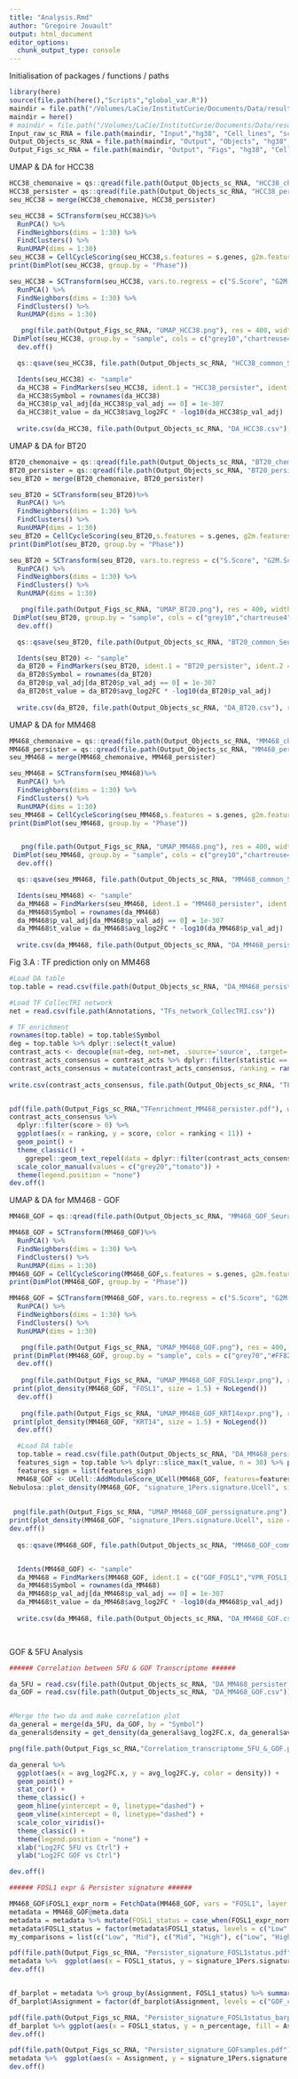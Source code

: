 ```yaml
---
title: "Analysis.Rmd"
author: "Gregoire Jouault"
output: html_document
editor_options: 
  chunk_output_type: console
---
```


Initialisation of packages / functions / paths
```r
library(here)
source(file.path(here(),"Scripts","global_var.R"))
maindir = file.path("/Volumes/LaCie/InstitutCurie/Documents/Data/results/Chemopersistance_2/")
maindir = here()
# maindir = file.path("/Volumes/LaCie/InstitutCurie/Documents/Data/results/Publication_AP1")
Input_raw_sc_RNA = file.path(maindir, "Input","hg38", "Cell_lines", "scRNAseq")
Output_Objects_sc_RNA = file.path(maindir, "Output", "Objects", "hg38", "Cell_lines", "scRNAseq")
Output_Figs_sc_RNA = file.path(maindir, "Output", "Figs", "hg38", "Cell_lines", "scRNAseq")
```

UMAP & DA for HCC38
```r
HCC38_chemonaive = qs::qread(file.path(Output_Objects_sc_RNA, "HCC38_chemonaive_Seuratobject_filtered.qs"))
HCC38_persister = qs::qread(file.path(Output_Objects_sc_RNA, "HCC38_persister_Seuratobject_filtered.qs"))
seu_HCC38 = merge(HCC38_chemonaive, HCC38_persister)

seu_HCC38 = SCTransform(seu_HCC38)%>%
  RunPCA() %>%
  FindNeighbors(dims = 1:30) %>%
  FindClusters() %>%
  RunUMAP(dims = 1:30)
seu_HCC38 = CellCycleScoring(seu_HCC38,s.features = s.genes, g2m.features = g2m.genes)
print(DimPlot(seu_HCC38, group.by = "Phase"))

seu_HCC38 = SCTransform(seu_HCC38, vars.to.regress = c("S.Score", "G2M.Score"))%>%
  RunPCA() %>%
  FindNeighbors(dims = 1:30) %>%
  FindClusters() %>%
  RunUMAP(dims = 1:30)

   png(file.path(Output_Figs_sc_RNA, "UMAP_HCC38.png"), res = 400, width = 2000, height = 2000)
 DimPlot(seu_HCC38, group.by = "sample", cols = c("grey10","chartreuse4")) + NoLegend()
  dev.off()

  qs::qsave(seu_HCC38, file.path(Output_Objects_sc_RNA, "HCC38_common_Seuratobject.qs"))

  Idents(seu_HCC38) <- "sample"
  da_HCC38 = FindMarkers(seu_HCC38, ident.1 = "HCC38_persister", ident.2 = "HCC38_chemonaive", logfc.threshold = -Inf)
  da_HCC38$Symbol = rownames(da_HCC38)
  da_HCC38$p_val_adj[da_HCC38$p_val_adj == 0] = 1e-307
  da_HCC38$t_value = da_HCC38$avg_log2FC * -log10(da_HCC38$p_val_adj)
  
  write.csv(da_HCC38, file.path(Output_Objects_sc_RNA, "DA_HCC38.csv"), row.names = F)

```

UMAP & DA for BT20
```r
BT20_chemonaive = qs::qread(file.path(Output_Objects_sc_RNA, "BT20_chemonaive_Seuratobject_filtered.qs"))
BT20_persister = qs::qread(file.path(Output_Objects_sc_RNA, "BT20_persister_Seuratobject_filtered.qs"))
seu_BT20 = merge(BT20_chemonaive, BT20_persister)

seu_BT20 = SCTransform(seu_BT20)%>%
  RunPCA() %>%
  FindNeighbors(dims = 1:30) %>%
  FindClusters() %>%
  RunUMAP(dims = 1:30)
seu_BT20 = CellCycleScoring(seu_BT20,s.features = s.genes, g2m.features = g2m.genes)
print(DimPlot(seu_BT20, group.by = "Phase"))

seu_BT20 = SCTransform(seu_BT20, vars.to.regress = c("S.Score", "G2M.Score"))%>%
  RunPCA() %>%
  FindNeighbors(dims = 1:30) %>%
  FindClusters() %>%
  RunUMAP(dims = 1:30)

   png(file.path(Output_Figs_sc_RNA, "UMAP_BT20.png"), res = 400, width = 2000, height = 2000)
 DimPlot(seu_BT20, group.by = "sample", cols = c("grey10","chartreuse4")) + NoLegend()
  dev.off()

  qs::qsave(seu_BT20, file.path(Output_Objects_sc_RNA, "BT20_common_Seuratobject.qs"))

  Idents(seu_BT20) <- "sample"
  da_BT20 = FindMarkers(seu_BT20, ident.1 = "BT20_persister", ident.2 = "BT20_chemonaive", logfc.threshold = -Inf)
  da_BT20$Symbol = rownames(da_BT20)
  da_BT20$p_val_adj[da_BT20$p_val_adj == 0] = 1e-307
  da_BT20$t_value = da_BT20$avg_log2FC * -log10(da_BT20$p_val_adj)
  
  write.csv(da_BT20, file.path(Output_Objects_sc_RNA, "DA_BT20.csv"), row.names = F)

```

UMAP & DA for MM468
```r
MM468_chemonaive = qs::qread(file.path(Output_Objects_sc_RNA, "MM468_chemonaive_Seuratobject_filtered.qs"))
MM468_persister = qs::qread(file.path(Output_Objects_sc_RNA, "MM468_persister_Seuratobject_filtered.qs"))
seu_MM468 = merge(MM468_chemonaive, MM468_persister)

seu_MM468 = SCTransform(seu_MM468)%>%
  RunPCA() %>%
  FindNeighbors(dims = 1:30) %>%
  FindClusters() %>%
  RunUMAP(dims = 1:30)
seu_MM468 = CellCycleScoring(seu_MM468,s.features = s.genes, g2m.features = g2m.genes)
print(DimPlot(seu_MM468, group.by = "Phase"))


   png(file.path(Output_Figs_sc_RNA, "UMAP_MM468.png"), res = 400, width = 2000, height = 2000)
 DimPlot(seu_MM468, group.by = "sample", cols = c("grey10","chartreuse4")) + NoLegend()
  dev.off()

  qs::qsave(seu_MM468, file.path(Output_Objects_sc_RNA, "MM468_common_Seuratobject.qs"))

  Idents(seu_MM468) <- "sample"
  da_MM468 = FindMarkers(seu_MM468, ident.1 = "MM468_persister", ident.2 = "MM468_chemonaive", logfc.threshold = -Inf)
  da_MM468$Symbol = rownames(da_MM468)
  da_MM468$p_val_adj[da_MM468$p_val_adj == 0] = 1e-307
  da_MM468$t_value = da_MM468$avg_log2FC * -log10(da_MM468$p_val_adj)
  
  write.csv(da_MM468, file.path(Output_Objects_sc_RNA, "DA_MM468_persister.csv"), row.names = F)
```

Fig 3.A : TF prediction only on MM468
```r
#Load DA table 
top.table = read.csv(file.path(Output_Objects_sc_RNA, "DA_MM468_persister.csv"))

#Load TF CollecTRI network
net = read.csv(file.path(Annotations, "TFs_network_CollecTRI.csv"))

# TF_enrichment 
rownames(top.table) = top.table$Symbol
deg = top.table %>% dplyr::select(t_value)
contrast_acts <- decouple(mat=deg, net=net, .source='source', .target='target',minsize = 5, statistics = c("ulm", "wsum", "mlm"), consensus_score = T, args = list(wsum = list(seed = 1, times = 5000)))
contrast_acts_consensus = contrast_acts %>% dplyr::filter(statistic == "consensus")
contrast_acts_consensus = mutate(contrast_acts_consensus, ranking = rank(desc(score), ties.method = "first"))
 
write.csv(contrast_acts_consensus, file.path(Output_Objects_sc_RNA, "TFenrichment_MM468_persister.csv"), quote = F, row.names = F)


pdf(file.path(Output_Figs_sc_RNA,"TFenrichment_MM468_persister.pdf"), width = 10,height = 10)
contrast_acts_consensus %>%
  dplyr::filter(score > 0) %>%
  ggplot(aes(x = ranking, y = score, color = ranking < 11)) +
  geom_point() +
  theme_classic() +
    ggrepel::geom_text_repel(data = dplyr::filter(contrast_acts_consensus, ranking < 11), aes(label = source), max.overlaps = 50, color = "black", size = 6)+
  scale_color_manual(values = c("grey20","tomato")) +
  theme(legend.position = "none")
dev.off()
```

UMAP & DA for MM468 - GOF
```r

MM468_GOF = qs::qread(file.path(Output_Objects_sc_RNA, "MM468_GOF_Seuratobject_filtered.qs"))

MM468_GOF = SCTransform(MM468_GOF)%>%
  RunPCA() %>%
  FindNeighbors(dims = 1:30) %>%
  FindClusters() %>%
  RunUMAP(dims = 1:30)
MM468_GOF = CellCycleScoring(MM468_GOF,s.features = s.genes, g2m.features = g2m.genes)
print(DimPlot(MM468_GOF, group.by = "Phase"))

MM468_GOF = SCTransform(MM468_GOF, vars.to.regress = c("S.Score", "G2M.Score"))%>%
  RunPCA() %>%
  FindNeighbors(dims = 1:30) %>%
  FindClusters() %>%
  RunUMAP(dims = 1:30)

   png(file.path(Output_Figs_sc_RNA, "UMAP_MM468_GOF.png"), res = 400, width = 2000, height = 2000)
 print(DimPlot(MM468_GOF, group.by = "sample", cols = c("grey70","#FF82AB","grey70","pink","pink")) + NoLegend())
  dev.off()
  
   png(file.path(Output_Figs_sc_RNA, "UMAP_MM468_GOF_FOSL1expr.png"), res = 400, width = 2000, height = 2000)
 print(plot_density(MM468_GOF, "FOSL1", size = 1.5) + NoLegend())
  dev.off()
  
   png(file.path(Output_Figs_sc_RNA, "UMAP_MM468_GOF_KRT14expr.png"), res = 400, width = 2000, height = 2000)
 print(plot_density(MM468_GOF, "KRT14", size = 1.5) + NoLegend())
  dev.off()

  #Load DA table 
  top.table = read.csv(file.path(Output_Objects_sc_RNA, "DA_MM468_persister.csv"))
  features_sign = top.table %>% dplyr::slice_max(t_value, n = 30) %>% pull(Symbol)
  features_sign = list(features_sign)
  MM468_GOF <- UCell::AddModuleScore_UCell(MM468_GOF, features=features_sign, name="Pers.signature.Ucell")
Nebulosa::plot_density(MM468_GOF, "signature_1Pers.signature.Ucell", size = 1.5) + NoLegend()
  
  
 png(file.path(Output_Figs_sc_RNA, "UMAP_MM468_GOF_perssignature.png"), res = 400, width = 2000, height = 2000)
print(plot_density(MM468_GOF, "signature_1Pers.signature.Ucell", size = 1.5) + NoLegend())
dev.off()
  
  qs::qsave(MM468_GOF, file.path(Output_Objects_sc_RNA, "MM468_GOF_common_Seuratobject.qs"))


  Idents(MM468_GOF) <- "sample"
  da_MM468 = FindMarkers(MM468_GOF, ident.1 = c("GOF_FOSL1","VPR_FOSL1_gRNA2","VPR_FOSL1_gRNA3"), ident.2 = c("VPR_controle","GOF_controle"), logfc.threshold = -Inf)
  da_MM468$Symbol = rownames(da_MM468)
  da_MM468$p_val_adj[da_MM468$p_val_adj == 0] = 1e-307
  da_MM468$t_value = da_MM468$avg_log2FC * -log10(da_MM468$p_val_adj)
  
  write.csv(da_MM468, file.path(Output_Objects_sc_RNA, "DA_MM468_GOF.csv"), row.names = F)

  
```

GOF & 5FU Analysis 
```r
###### Correlation between 5FU & GOF Transcriptome ######

da_5FU = read.csv(file.path(Output_Objects_sc_RNA, "DA_MM468_persister.csv"))
da_GOF = read.csv(file.path(Output_Objects_sc_RNA, "DA_MM468_GOF.csv"))


#Merge the two da and make correlation plot 
da_general = merge(da_5FU, da_GOF, by = "Symbol")
da_general$density = get_density(da_general$avg_log2FC.x, da_general$avg_log2FC.y, n = 500)

png(file.path(Output_Figs_sc_RNA,"Correlation_transcriptome_5FU_&_GOF.png"), width = 2000, height = 2000, res = 400)

da_general %>% 
  ggplot(aes(x = avg_log2FC.x, y = avg_log2FC.y, color = density)) + 
  geom_point() +
  stat_cor() +
  theme_classic() +
  geom_hline(yintercept = 0, linetype="dashed") +
  geom_vline(xintercept = 0, linetype="dashed") + 
  scale_color_viridis()+
  theme_classic() +
  theme(legend.position = "none") + 
  xlab("Log2FC 5FU vs Ctrl") + 
  ylab("Log2FC GOF vs Ctrl")

dev.off()

###### FOSL1 expr & Persister signature ######

MM468_GOF$FOSL1_expr_norm = FetchData(MM468_GOF, vars = "FOSL1", layer = "data") 
metadata = MM468_GOF@meta.data
metadata = metadata %>% mutate(FOSL1_status = case_when(FOSL1_expr_norm < 1 ~ "Low", FOSL1_expr_norm > 1 & FOSL1_expr_norm < 2 ~ "Mid", FOSL1_expr_norm > 2 ~ "High"))
metadata$FOSL1_status = factor(metadata$FOSL1_status, levels = c("Low", "Mid", "High"))
my_comparisons = list(c("Low", "Mid"), c("Mid", "High"), c("Low", "High"))

pdf(file.path(Output_Figs_sc_RNA, "Persister_signature_FOSL1status.pdf"))
metadata %>%  ggplot(aes(x = FOSL1_status, y = signature_1Pers.signature.Ucell, fill = FOSL1_status)) + geom_boxplot(outliers = F) + theme_classic() + stat_compare_means(comparisons = my_comparisons, method = "t.test", label = "p.signif") + scale_fill_manual(values = c("#FFD9E5","pink", "#FF82AB")) + theme(legend.position = "none")
dev.off()


df_barplot = metadata %>% group_by(Assignment, FOSL1_status) %>% summarise(n = n()) %>% group_by(FOSL1_status) %>% mutate(n_percentage = n/sum(n))
df_barplot$Assignment = factor(df_barplot$Assignment, levels = c("GOF_controle", "VPR_controle", "VPR_FOSL1_gRNA2", "VPR_FOSL1_gRNA3", "GOF_FOSL1"))

pdf(file.path(Output_Figs_sc_RNA, "Persister_signature_FOSL1status_barplot.pdf"))
df_barplot %>% ggplot(aes(x = FOSL1_status, y = n_percentage, fill = Assignment)) + geom_bar(stat = "identity") + scale_fill_manual(values = c("grey60", "grey60", "pink", "pink","#FF82AB")) + theme_classic()
dev.off()

pdf(file.path(Output_Figs_sc_RNA, "Persister_signature_GOFsamples.pdf"))
metadata %>%  ggplot(aes(x = Assignment, y = signature_1Pers.signature.Ucell, fill = Assignment)) + geom_boxplot(outliers = F) + theme_classic() + scale_fill_manual(values = c("grey60","#FF82AB", "grey60", "pink", "pink")) + theme(legend.position = "none")
dev.off()


```

